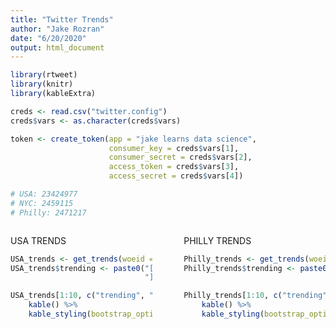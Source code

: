 ```yaml
---
title: "Twitter Trends"
author: "Jake Rozran"
date: "6/20/2020"
output: html_document
---
```


<style>
.column-left{
  float: left;
  width: 45%;
  text-align: left;
}
.column-right{
  float: right;
  width: 45%;
  text-align: left;
}
</style>

```r
library(rtweet)
library(knitr)
library(kableExtra)

creds <- read.csv("twitter.config")
creds$vars <- as.character(creds$vars)

token <- create_token(app = "jake learns data science", 
                      consumer_key = creds$vars[1], 
                      consumer_secret = creds$vars[2], 
                      access_token = creds$vars[3], 
                      access_secret = creds$vars[4])

# USA: 23424977
# NYC: 2459115
# Philly: 2471217
```

<div class="column-left">

USA TRENDS
```r
USA_trends <- get_trends(woeid = "23424977", token = token)
USA_trends$trending <- paste0("[", USA_trends$trend, 
                              "](", USA_trends$url, ")")

USA_trends[1:10, c("trending", "tweet_volume")] %>%
    kable() %>%
    kable_styling(bootstrap_options = c("striped", "hover"))
```
</div>
<div class="column-right">

PHILLY TRENDS
```r
Philly_trends <- get_trends(woeid = "2471217", token = token)
Philly_trends$trending <- paste0("[", Philly_trends$trend, 
                                 "](", Philly_trends$url, ")")

Philly_trends[1:10, c("trending", "tweet_volume")] %>%
    kable() %>%
    kable_styling(bootstrap_options = c("striped", "hover"))
```
</div>